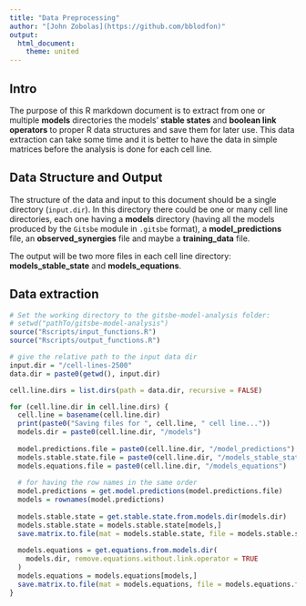 ```yaml
---
title: "Data Preprocessing"
author: "[John Zobolas](https://github.com/bblodfon)"
output: 
  html_document:
    theme: united
---
```


## Intro

The purpose of this R markdown document is to extract from one or multiple 
**models** directories the models' **stable states** and **boolean link 
operators** to proper R data structures and save them for later use. This data 
extraction can take some time and it is better to have the data in simple
matrices before the analysis is done for each cell line.

## Data Structure and Output

The structure of the data and input to this document should be a 
single directory (`input.dir`). In this directory there could be one or many 
cell line directories, each one having a **models** directory (having all the 
models produced by the `Gitsbe` module in `.gitsbe` format), a **model_predictions** 
file, an **observed_synergies** file and maybe a **training_data** file. 

The output will be two more files in each cell line directory: **models_stable_state** 
and **models_equations**.

## Data extraction

```r
# Set the working directory to the gitsbe-model-analysis folder: 
# setwd("pathTo/gitsbe-model-analysis")
source("Rscripts/input_functions.R")
source("Rscripts/output_functions.R")
```

```r
# give the relative path to the input data dir
input.dir = "/cell-lines-2500"
data.dir = paste0(getwd(), input.dir)

cell.line.dirs = list.dirs(path = data.dir, recursive = FALSE)
```

```r
for (cell.line.dir in cell.line.dirs) {
  cell.line = basename(cell.line.dir)
  print(paste0("Saving files for ", cell.line, " cell line..."))
  models.dir = paste0(cell.line.dir, "/models")
  
  model.predictions.file = paste0(cell.line.dir, "/model_predictions")
  models.stable.state.file = paste0(cell.line.dir, "/models_stable_state")
  models.equations.file = paste0(cell.line.dir, "/models_equations")
  
  # for having the row names in the same order
  model.predictions = get.model.predictions(model.predictions.file)
  models = rownames(model.predictions)
  
  models.stable.state = get.stable.state.from.models.dir(models.dir)
  models.stable.state = models.stable.state[models,]
  save.matrix.to.file(mat = models.stable.state, file = models.stable.state.file)
  
  models.equations = get.equations.from.models.dir(
    models.dir, remove.equations.without.link.operator = TRUE
  )
  models.equations = models.equations[models,]
  save.matrix.to.file(mat = models.equations, file = models.equations.file)
}
```
